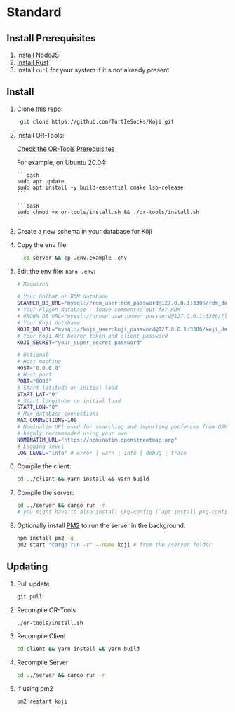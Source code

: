 
# Standard

## Install Prerequisites

1. [Install NodeJS](https://nodejs.dev/en/learn/how-to-install-nodejs/)
1. [Install Rust](https://www.rust-lang.org/tools/install)
1. Install `curl` for your system if it's not already present

## Install

1.  Clone this repo:

    ```bash
     git clone https://github.com/TurtIeSocks/Koji.git
    ```

1.  Install OR-Tools:

    <Callout type="warning" emoji="⚠️">

    [Check the OR-Tools Prerequisites](https://developers.google.com/optimization/install/cpp/binary_linux#prerequisites)

    For example, on Ubuntu 20.04:

        ```bash
        sudo apt update
        sudo apt install -y build-essential cmake lsb-release
        ```

    </Callout>

        ```bash
        sudo chmod +x or-tools/install.sh && ./or-tools/install.sh
        ```

1.  Create a new schema in your database for Kōji

1.  Copy the env file:

    ```bash
      cd server && cp .env.example .env
    ```

1.  Edit the env file: `nano .env`:

    ```bash
    # Required

    # Your Golbat or RDM database
    SCANNER_DB_URL="mysql://rdm_user:rdm_password@127.0.0.1:3306/rdm_database"
    # Your Flygon database - leave commented out for RDM
    # UNOWN_DB_URL="mysql://unown_user:unown_password@127.0.0.1:3306/flygon_database"
    # Your Koji database
    KOJI_DB_URL="mysql://koji_user:koji_password@127.0.0.1:3306/koji_database"
    # Your Koji API bearer token and client password
    KOJI_SECRET="your_super_secret_password"

    # Optional
    # Host machine
    HOST="0.0.0.0"
    # Host port
    PORT="8080"
    # Start latitude on initial load
    START_LAT="0"
    # Start longitude on initial load
    START_LON="0"
    # Max database connections
    MAX_CONNECTIONS=100
    # Nominatim URl used for searching and importing geofences from OSM
    # highly recommended using your own
    NOMINATIM_URL="https://nominatim.openstreetmap.org"
    # Logging level
    LOG_LEVEL="info" # error | warn | info | debug | trace
    ```

1.  Compile the client:

    ```bash
    cd ../client && yarn install && yarn build
    ```

1.  Compile the server:

    ```bash
    cd ../server && cargo run -r
    # you might have to also install pkg-config (`apt install pkg-config`)
    ```

1.  Optionally install [PM2](https://pm2.keymetrics.io/) to run the server in the background:

    ```bash
    npm install pm2 -g
    pm2 start "cargo run -r" --name koji # from the /server folder
    ```

## Updating

1. Pull update

   ```bash
   git pull
   ```

1. Recompile OR-Tools

   ```bash
   ./or-tools/install.sh
   ```

1. Recompile Client

   ```bash
   cd client && yarn install && yarn build
   ```

1. Recompile Server

   ```bash
   cd ../server && cargo run -r
   ```

1. If using pm2

   ```bash
   pm2 restart koji
   ```
